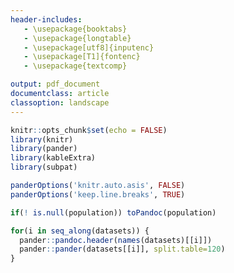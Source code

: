 ```yaml
---
header-includes:
   - \usepackage{booktabs}
   - \usepackage{longtable}
   - \usepackage[utf8]{inputenc}
   - \usepackage[T1]{fontenc}
   - \usepackage{textcomp}

output: pdf_document
documentclass: article
classoption: landscape
---
```

  
  
```r
knitr::opts_chunk$set(echo = FALSE)
library(knitr)
library(pander)
library(kableExtra)
library(subpat)
```

```r
panderOptions('knitr.auto.asis', FALSE)
panderOptions('keep.line.breaks', TRUE)

if(! is.null(population)) toPandoc(population)

for(i in seq_along(datasets)) {
  pander::pandoc.header(names(datasets)[[i]])
  pander::pander(datasets[[i]], split.table=120)
}
```